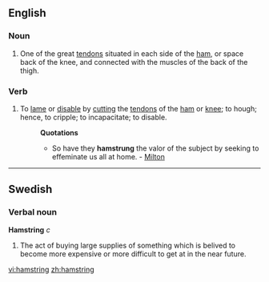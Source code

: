 ==English==

===Noun===
{{en-noun}}

# {{anatomy}} One of the great [[tendon]]s situated in each side of the [[ham]], or space back of the knee, and connected with the muscles of the back of the thigh.

===Verb===
{{en-verb|hamstrings|hamstringing|hamstrung}}

#{{transitive}} To [[lame]] or [[disable]] by [[cut]]ting the [[tendon]]s of the [[ham]] or [[knee]]; to hough; hence, to cripple; to incapacitate; to disable.
#:'''Quotations'''
#:*So have they <b>hamstrung</b> the valor of the subject by seeking to effeminate us all at home. - [[Milton]]

----
==Swedish==

===Verbal noun===
'''Hamstring''' ''c''

#The act of buying large supplies of something which is belived to become more expensive or more difficult to get at in the near future.

[[vi:hamstring]]
[[zh:hamstring]]